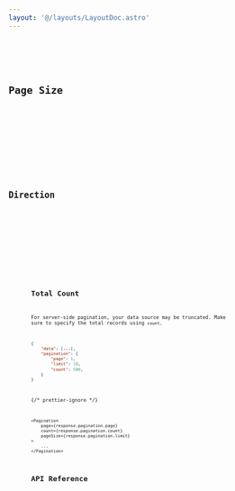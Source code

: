 ```yaml
---
layout: '@/layouts/LayoutDoc.astro'
---
```





<Preview client:load>
	<Fragment slot="preview">
		<Default client:visible />
	</Fragment>
	<Fragment slot="code">
		<Code code={DefaultRaw} lang="tsx" />
	</Fragment>
</Preview>

## Page Size

<Preview client:load>
	<Fragment slot="preview">
		<DynamicPageSize client:visible />
	</Fragment>
	<Fragment slot="code">
		<Code code={DynamicPageSizeRaw} lang="tsx" />
	</Fragment>
</Preview>

## Direction

<Preview client:load>
	<Fragment slot="preview">
		<Dir client:visible />
	</Fragment>
	<Fragment slot="code">
		<Code code={DirRaw} lang="tsx" />
	</Fragment>
</Preview>

## Total Count

For server-side pagination, your data source may be truncated. Make sure to specify the total records using `count`.

```json
{
	"data": [...],
	"pagination": {
		"page": 1,
		"limit": 10,
		"count": 500,
	}
}
```

{/* prettier-ignore */}
```tsx
<Pagination
	page={response.pagination.page}
	count={response.pagination.count}
	pageSize={response.pagination.limit}
>
	...
</Pagination>
```

## API Reference

<ApiTable />
